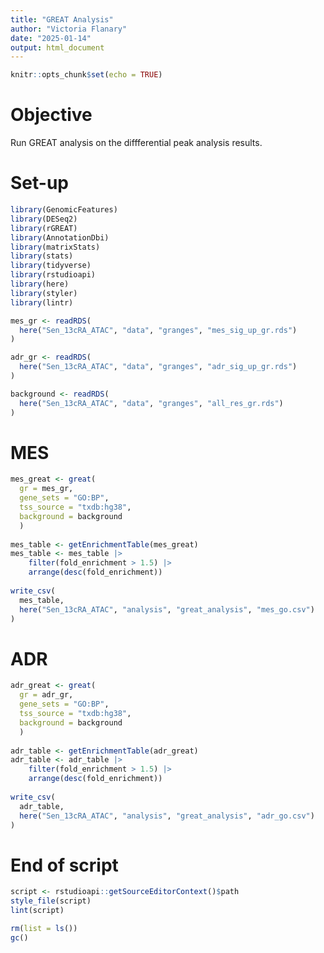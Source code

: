 ```yaml
---
title: "GREAT Analysis"
author: "Victoria Flanary"
date: "2025-01-14"
output: html_document
---
```


```r
knitr::opts_chunk$set(echo = TRUE)
```

# Objective
Run GREAT analysis on the diffferential peak analysis results.

# Set-up
```r
library(GenomicFeatures)
library(DESeq2)
library(rGREAT)
library(AnnotationDbi)
library(matrixStats)
library(stats)
library(tidyverse)
library(rstudioapi)
library(here)
library(styler)
library(lintr)
```

```r
mes_gr <- readRDS(
  here("Sen_13cRA_ATAC", "data", "granges", "mes_sig_up_gr.rds")
)

adr_gr <- readRDS(
  here("Sen_13cRA_ATAC", "data", "granges", "adr_sig_up_gr.rds")
)

background <- readRDS(
  here("Sen_13cRA_ATAC", "data", "granges", "all_res_gr.rds")
)
```

# MES
```r
mes_great <- great(
  gr = mes_gr,
  gene_sets = "GO:BP",
  tss_source = "txdb:hg38",
  background = background
  )
  
mes_table <- getEnrichmentTable(mes_great)
mes_table <- mes_table |>
    filter(fold_enrichment > 1.5) |>
    arrange(desc(fold_enrichment))
  
write_csv(
  mes_table,
  here("Sen_13cRA_ATAC", "analysis", "great_analysis", "mes_go.csv")
)
```

# ADR
```r
adr_great <- great(
  gr = adr_gr,
  gene_sets = "GO:BP",
  tss_source = "txdb:hg38",
  background = background
  )
  
adr_table <- getEnrichmentTable(adr_great)
adr_table <- adr_table |>
    filter(fold_enrichment > 1.5) |>
    arrange(desc(fold_enrichment))
  
write_csv(
  adr_table,
  here("Sen_13cRA_ATAC", "analysis", "great_analysis", "adr_go.csv")
)
```

# End of script
```r
script <- rstudioapi::getSourceEditorContext()$path
style_file(script)
lint(script)
```

```r
rm(list = ls())
gc()
```
